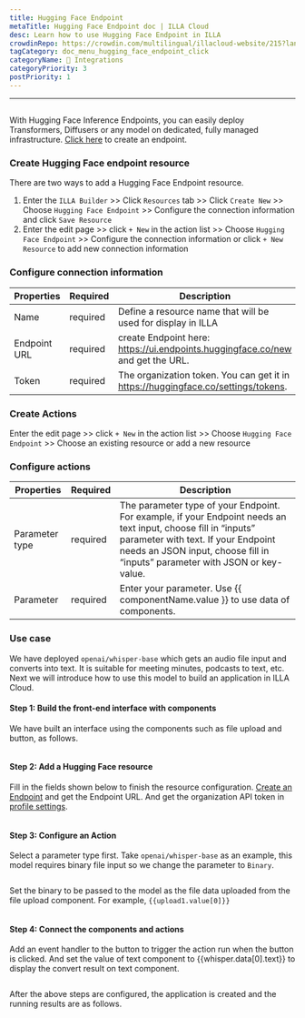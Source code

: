 ```yaml
---
title: Hugging Face Endpoint
metaTitle: Hugging Face Endpoint doc | ILLA Cloud
desc: Learn how to use Hugging Face Endpoint in ILLA
crowdinRepo: https://crowdin.com/multilingual/illacloud-website/215?languages=en&filter=basic&value=0
tagCategory: doc_menu_hugging_face_endpoint_click
categoryName: 🔨 Integrations
categoryPriority: 3
postPriority: 1
---
```


* * *

## <h2 hidden>Hugging Face Endpoint</h2>

With Hugging Face Inference Endpoints, you can easily deploy Transformers, Diffusers or any model on dedicated, fully managed infrastructure. [Click here](https://ui.endpoints.huggingface.co/new) to create an endpoint. 

### Create Hugging Face endpoint resource

There are two ways to add a Hugging Face Endpoint resource. 

1.  Enter the `ILLA Builder` >> Click `Resources` tab >> Click `Create New` >> Choose `Hugging Face Endpoint` >> Configure the connection information and click `Save Resource`
2.  Enter the edit page >> click `+ New` in the action list >> Choose `Hugging Face Endpoint` >> Configure the connection information or click `+ New Resource` to add new connection information

### Configure connection information

| Properties   | Required | Description                                                                        |
| ------------ | -------- | ---------------------------------------------------------------------------------- |
| Name         | required | Define a resource name that will be used for display in ILLA                       |
| Endpoint URL | required | create Endpoint here: https://ui.endpoints.huggingface.co/new and get the URL.     |
| Token        | required | The organization token. You can get it in https://huggingface.co/settings/tokens.  |

### Create Actions

Enter the edit page >> click `+ New` in the action list >> Choose `Hugging Face Endpoint` >> Choose an existing resource or add a new resource

### Configure actions

| Properties     | Required | Description                                                                                                                                                                                                                          |
| -------------- | -------- | ------------------------------------------------------------------------------------------------------------------------------------------------------------------------------------------------------------------------------------ |
| Parameter type | required | The parameter type of your Endpoint. For example, if your Endpoint needs an text input, choose fill in “inputs” parameter with text. If your Endpoint needs an JSON input, choose fill in “inputs” parameter with JSON or key-value. |
| Parameter      | required | Enter your parameter. Use {{ componentName.value }} to use data of components.                                                                                                                                                       |

### Use case

We have deployed `openai/whisper-base` which gets an audio file input and converts into text. It is suitable for meeting minutes, podcasts to text, etc.  Next we will introduce how to use this model to build an application in ILLA Cloud.

#### Step 1: Build the front-end interface with components

We have built an interface using the components such as file upload and button, as follows.

<img src='https://cdn.illacloud.com/official-website/img/docs/connect/hf1.png' alt="" />

#### Step 2: Add a Hugging Face resource

Fill in the fields shown below to finish the resource configuration. [Create an Endpoint](https://ui.endpoints.huggingface.co/new) and get the Endpoint URL. And get the organization API token in [profile settings](https://huggingface.co/settings/tokens). 

<img src='https://cdn.illacloud.com/official-website/img/docs/connect/hf2.png' alt="" />

#### Step 3: Configure an Action

Select a parameter type first. Take `openai/whisper-base` as an example, this model requires binary file input so we change the parameter to `Binary`.

<img src='https://cdn.illacloud.com/official-website/img/docs/connect/hf3.png' alt="" />

Set the binary to be passed to the model as the file data uploaded from the file upload component. For example, `{{upload1.value[0]}}`

<img src='https://cdn.illacloud.com/official-website/img/docs/connect/hf4.png' alt="" />

#### Step 4: Connect the components and actions

Add an event handler to the button to trigger the action run when the button is clicked. And set the value of text component to {{whisper.data[0].text}} to display the convert result on text component. 

<img src='https://cdn.illacloud.com/official-website/img/docs/connect/hf5.png' alt="" />

After the above steps are configured, the application is created and the running results are as follows.

<img src='https://cdn.illacloud.com/official-website/img/docs/connect/hf6.gif' alt="" />
